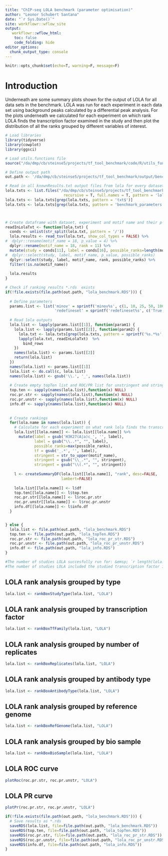 ```yaml
---
title: "ChIP-seq LOLA benchmark (parameter optimisation)"
author: "Leonor Schubert Santana"
date: "`r Sys.Date()`" 
site: workflowr::wflow_site
output:
   workflowr::wflow_html:
    toc: false
    code_folding: hide
editor_options:
  chunk_output_type: console
---
```


```r
knitr::opts_chunk$set(echo=T, warning=F, message=F)
```

# Introduction

Underneath are some summary plots shown for the output of LOLA for all data sets in the benchmark. LOLA was run for each experiment in each data set using background peaks calculated by a differential peak analysis. For the plots underneath we calculated for each experiment on which rank LOLA finds the transcription factor examined in the study and then plot the distribution of all the ranks grouped by different variables of interest.

```r
# Load libraries
library(tidyverse)
library(cowplot)
library(ggsci)

# Load utils.functions file
source("/da/dmp/cb/steinse5/projects/tf_tool_benchmark/code/R/utils_functions.R")

# Define output path
out.path <- '/da/dmp/cb/steinse5/projects/tf_tool_benchmark/output/benchmark_data/chipseq_parameters/lola/'

# Read in all knownResults.txt output files from lola for every dataset
lola.txts <- list.files("/da/dmp/cb/steinse5/projects/tf_tool_benchmark/data/chipseq/",
                          recursive = T, full.names = T, pattern = 'lola')
lola.txts <- lola.txts[grep(lola.txts, pattern = 'txt$')]
lola.txts <- lola.txts[grep(lola.txts, pattern = 'benchmark_parameters')]



# Create dataframe with dataset, experiment and motif name and their p-value
readInLolaTxt <- function(lola.txt) {
  conds <- unlist(str_split(lola.txt, pattern = '/'))
  lola.results <- read_tsv(lola.txt, show_col_types = FALSE) %>%
#  dplyr::rename(motif_name = 18, p_value = 4) %>%
  dplyr::rename(motif_name = 18, rank = 11) %>%  
  mutate(study = conds[11], label = conds[16], possible_ranks=length(motif_name)) %>%
#  dplyr::select(study, label, motif_name, p_value, possible_ranks)
  dplyr::select(study, label, motif_name, rank, possible_ranks) %>%
  filter(!is.na(motif_name))
 
  lola.results
} 

# Check if ranking results *.rds  exists
if(!file.exists(file.path(out.path, "lola_benchmark.RDS"))) {
  
  # Define parameters
  params.list <- list('minov' = sprintf('minov%s', c(1, 10, 25, 50, 100)),
                      'redefineset' = sprintf('redefineset%s', c('True', 'False')))
 
  # Read lola outputs 
  lola.list <- lapply(params.list[[1]], function(param1) {
    lola.list <- lapply(params.list[[2]], function(param2) {
      lola.txt <- lola.txts[grep(lola.txts, pattern = sprintf('%s.*%s', param1, param2))]
      lapply(lola.txt, readInLolaTxt)  %>%
        bind_rows 
    })
    names(lola.list) <- params.list[[2]]
    return(lola.list)
  })
  names(lola.list) <- params.list[[1]]
  lola.list <- do.call(c, lola.list)
  names(lola.list) <- gsub('\\.', '_', names(lola.list))
  
  # Create empty topTen list and ROC/PR list for unstringent and stringent and info
  top.ten <- sapply(names(lola.list),function(x) NULL)
  roc.pr.str <- sapply(names(lola.list),function(x) NULL)
  roc.pr.unstr <- sapply(names(lola.list),function(x) NULL)
  info.df <- sapply(names(lola.list),function(x) NULL)
  
  
  # Create rankings 
  for(lola.name in names(lola.list)) {
    # Calculate for each experiment on what rank lola finds the transcription factor examined in the study
    lola.list[[lola.name]] <- lola.list[[lola.name]] %>%
      mutate(label = gsub('H3K27(A|a)c_', '', label),
             label = gsub("\\..*", "", label),
             possible_ranks=max(possible_ranks),
             tf = gsub('_.*', '', label),
             stringent = str_to_upper(motif_name),
             stringent = gsub("\\_.*", "", stringent),
             stringent = gsub("\\(.*", "", stringent)) 
    
    l <- createSummaryDF(lola.list[[lola.name]], "rank", desc=FALSE, 
                         lambert=FALSE)
    
    lola.list[[lola.name]] <- l$df
    top.ten[[lola.name]] <- l$top.ten
    roc.pr.str[[lola.name]] <- l$roc.pr.str
    roc.pr.unstr[[lola.name]] <- l$roc.pr.unstr
    info.df[[lola.name]] <- l$info.df
  }


} else {
  lola.list <- file.path(out.path, "lola_benchmark.RDS")
  top.ten <- file.path(out.path, "lola_topTen.RDS")
  roc.pr.str <- file.path(out.path, "lola_roc_pr_str.RDS")
  roc.pr.unstr <- file.path(out.path, "lola_roc_pr_unstr.RDS")
  info.df <- file.path(out.path, "lola_info.RDS")
}

#The number of studies LOLA succesfully run for: &emsp; `r length(lola.txts)` \
#The number of studies LOLA included the studied transcription factor in their results at all: &emsp; `r nrow(lola.list[[1]])`

```



## LOLA rank analysis grouped by type {.tabset}

```r
lola.list <- rankBoxStudyType(lola.list, "LOLA")
```

## LOLA rank analysis grouped by transcription factor {.tabset}

```r
lola.list <- rankBoxTfFamily(lola.list, "LOLA")
```

## LOLA rank analysis grouped by number of replicates {.tabset}

```r
lola.list <- rankBoxReplicates(lola.list, "LOLA")
```

## LOLA rank analysis grouped by antibody type {.tabset}

```r
lola.list <- rankBoxAntibodyType(lola.list, "LOLA")
```

## LOLA rank analysis grouped by reference genome {.tabset}

```r
lola.list <- rankBoxRefGenome(lola.list, "LOLA")
```

## LOLA rank analysis grouped by bio sample {.tabset}

```r
lola.list <- rankBoxBioSample(lola.list, "LOLA")
```

## LOLA ROC curve {.tabset}

```r
plotRoc(roc.pr.str, roc.pr.unstr, "LOLA")
```

## LOLA PR curve {.tabset}

```r
plotPr(roc.pr.str, roc.pr.unstr, "LOLA")
```

```r
if(!file.exists(file.path(out.path, "lola_benchmark.RDS"))) {
  # Save results as *.rds
  saveRDS(lola.list, file=file.path(out.path, "lola_benchmark.RDS"))
  saveRDS(top.ten, file=file.path(out.path, "lola_topTen.RDS"))
  saveRDS(roc.pr.str, file=file.path(out.path, "lola_roc_pr_str.RDS"))
  saveRDS(roc.pr.unstr, file=file.path(out.path, "lola_roc_pr_unstr.RDS"))
  saveRDS(info.df, file=file.path(out.path, "lola_info.RDS"))
}
```
